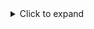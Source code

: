 <details><summary>Click to expand</summary><p>

#### 1. Tools required:

- Dish soap, as a lubricant between the tire and inner tube.
- Torque wrench with a 6 mm hex bit.
- Paint pen or similar fastener marking pen.
- Drill or ratchet with 6 mm hex bit.
- A Clearpath wheel installation tool, or two [M8×1.25 X 35 fully threaded socket head screws](https://www.mcmaster.com/91292A151/).
- Tire inflation pump or compressor, with a pressure gauge (not shown in the image).

<figure>
  <center>
    <img
      src="/img/robot_images/husky_images/robot_husky_34.jpg"
      width="1000"
    />
  </center>
</figure>

---

#### 2. Note the direction of travel.

You will need to face the tread chevrons pointing towards the forward travel of the robot.
This will impact which side the tire air-fill stem is installed on.

- Right side wheel, with stem on the right side
- Left side wheel, with stem on the left side.

This is not critical, but improves access to filling the tire with air when it is installed on the robot.

<figure>
  <center>
    <img
      src="/img/robot_images/husky_images/robot_husky_35.jpg"
      width="1000"
    />
  </center>
</figure>

---

#### 3. Place inner tube on tire, with a half-doughnut shape.

Place this on side of the tire where you want the air-fill stem to be.
The picture shown is for a wheel on the left side of the Husky.

<figure>
  <center>
    <img
      src="/img/robot_images/husky_images/robot_husky_36.jpg"
      width="1000"
    />
  </center>
</figure>

---

#### 4. Push the inner tube into the tire.

Try to keep the half-doughnut shape.

<figure>
  <center>
    <img
      src="/img/robot_images/husky_images/robot_husky_37.jpg"
      width="1000"
    />
  </center>
</figure>

---

#### 5. Spread dish soap on the outside curved section of both halves of the split-rim.

<figure>
  <center>
    <img
      src="/img/robot_images/husky_images/robot_husky_38.jpg"
      width="1000"
    />
  </center>
</figure>

<figure>
  <center>
    <img
      src="/img/robot_images/husky_images/robot_husky_39.jpg"
      width="1000"
    />
  </center>
</figure>

---

#### 6. Spread dish soap on the edge of the tire, where it will touch the rim.

Do this for both sides of the tire.

<figure>
  <center>
    <img
      src="/img/robot_images/husky_images/robot_husky_40.jpg"
      width="1000"
    />
  </center>
</figure>

---

#### 7. Slide the air-fill stem through the rim.

Then push the rim onto the tire's face.

<figure>
  <center>
    <img
      src="/img/robot_images/husky_images/robot_husky_41.jpg"
      width="1000"
    />
  </center>
</figure>

---

#### 8. Flip the wheel over.

Adjust the inner tube so it is sitting around the perimeter of the rim.
You want to make sure the inner tube does not get pinched between the two rims in the following steps.

<figure>
  <center>
    <img
      src="/img/robot_images/husky_images/robot_husky_42.jpg"
      width="1000"
    />
  </center>
</figure>

---

#### 9. Connect the two halves of the split-rim using the installation tool or two bolts.

Note that the threaded adaper plate does on the side of the rim with the air-fill-stem.
This adapter plate will be visible on the outside of the robot.

<figure>
  <center>
    <img
      src="/img/robot_images/husky_images/robot_husky_43.jpg"
      width="1000"
    />
  </center>
</figure>

<figure>
  <center>
    <img
      src="/img/robot_images/husky_images/robot_husky_44.jpg"
      width="1000"
    />
  </center>
</figure>

<figure>
  <center>
    <img
      src="/img/robot_images/husky_images/robot_husky_45.jpg"
      width="1000"
    />
  </center>
</figure>

---

#### 10. Clamp the two halves together using M8×1.25 X 12 screws.

You will need to remove the installation tool to access two of the four screw locations.

<figure>
  <center>
    <img
      src="/img/robot_images/husky_images/robot_husky_46.jpg"
      width="1000"
    />
  </center>
</figure>

<figure>
  <center>
    <img
      src="/img/robot_images/husky_images/robot_husky_47.jpg"
      width="1000"
    />
  </center>
</figure>

---

#### 11. Torque all four screws to 13 N·m.

<figure>
  <center>
    <img
      src="/img/robot_images/husky_images/robot_husky_48.jpg"
      width="1000"
    />
  </center>
</figure>

---

#### 12. Mark the 4 screws and rim.

This will let you know if screws have loosened in service.

<figure>
  <center>
    <img
      src="/img/robot_images/husky_images/robot_husky_49.jpg"
      width="1000"
    />
  </center>
</figure>

---

#### 13. Inflate the inner tube to 138 kPa (20 psi).

Bounce the tire on the floor a few times after you have inflated it, and removed the compressor.
The bounching will help seat the tire's bead.

:::note

You can drop the pressure after the tire's bead has seated.
You can drop the pressure to as low as 69 kPa (10 psi).

:::

<figure>
  <center>
    <img
      src="/img/robot_images/husky_images/robot_husky_50.jpg"
      width="1000"
    />
  </center>
</figure>

---

#### 14. Check the tire for any odd stretching, wrinkles, or warped areas.

These anomalies can cause the Husky to not drive straight, and affect your autonomy program's performance.

</p></details>
